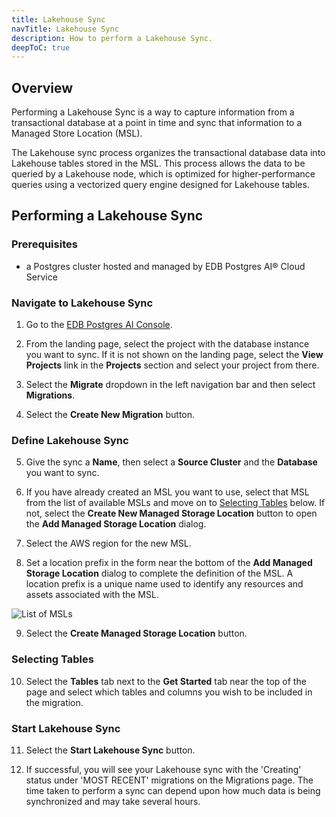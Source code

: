 ```yaml
---
title: Lakehouse Sync
navTitle: Lakehouse Sync
description: How to perform a Lakehouse Sync.
deepToC: true
---
```


## Overview

Performing a Lakehouse Sync is a way to capture information from a transactional database at a point in time and sync that information to a Managed Store Location (MSL).

The Lakehouse sync process organizes the transactional database data into Lakehouse tables stored in the MSL. This process allows the data to be queried by a Lakehouse node, which is optimized for higher-performance queries using a vectorized query engine designed for Lakehouse tables.

## Performing a Lakehouse Sync

### Prerequisites

- a Postgres cluster hosted and managed by EDB Postgres AI® Cloud Service

### Navigate to Lakehouse Sync

1. Go to the [EDB Postgres AI Console]().

2. From the landing page, select the project with the database instance you want to sync. If it is not shown on the landing page, select the **View Projects** link in the **Projects** section and select your project from there.

3. Select the **Migrate** dropdown in the left navigation bar and then select **Migrations**.

4. Select the **Create New Migration** button.

### Define Lakehouse Sync

5. Give the sync a **Name**, then select a **Source Cluster** and the **Database** you want to sync.

6. If you have already created an MSL you want to use, select that MSL from the list of available MSLs and move on to [Selecting Tables](#selecting-tables) below. If not, select the **Create New Managed Storage Location** button to open the **Add Managed Storage Location** dialog.

7. Select the AWS region for the new MSL.

8. Set a location prefix in the form near the bottom of the **Add Managed Storage Location** dialog to complete the definition of the MSL. A location prefix is a unique name used to identify any resources and assets associated with the MSL.

![List of MSLs](./images/msl_list.png)

9. Select the **Create Managed Storage Location** button.

### Selecting Tables

10. Select the **Tables** tab next to the **Get Started** tab near the top of the page and select which tables and columns you wish to be included in the migration.

### Start Lakehouse Sync

11. Select the **Start Lakehouse Sync** button.

12. If successful, you will see your Lakehouse sync with the 'Creating' status under 'MOST RECENT' migrations on the Migrations page. The time taken to perform a sync can depend upon how much data is being synchronized and may take several hours. 

